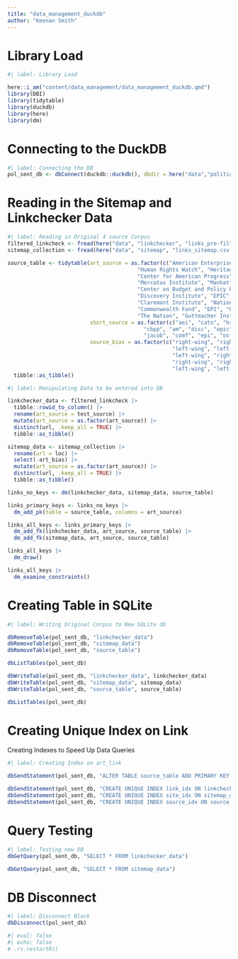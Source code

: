 ```yaml
---
title: "data_management_duckdb"
author: "Keenan Smith"
---
```


# Library Load

```r
#| label: Library Load

here::i_am("content/data_management/data_management_duckdb.qmd")
library(DBI)
library(tidytable)
library(duckdb)
library(here)
library(dm)
```

# Connecting to the DuckDB

```r
#| label: Connecting the DB
pol_sent_db <- dbConnect(duckdb::duckdb(), dbdir = here("data","political-sentiment.duckdb"))
```

# Reading in the Sitemap and Linkchecker Data

```r
#| label: Reading in Original 4 source Corpus
filtered_linkcheck <- fread(here("data", "linkchecker", "links_pre-filtered_linkchecker.csv"))
sitemap_collection <- fread(here("data", "sitemap", "links_sitemap.csv.gz"))

source_table <- tidytable(art_source = as.factor(c("American Enterprise Institute", "Cato Institute",
                                         "Human Rights Watch", "Heritage Foundation",
                                         "Center for American Progress", "Urban Institute",
                                         "Mercatus Institute", "Manhattan Institute",
                                         "Center on Budget and Policy Priorities", "American Mind",
                                         "Discovery Institute", "EPIC", "Hoover Institute",
                                         "Claremont Institute", "National Review", "Jacobin",
                                         "Commonwealth Fund", "EPI", "Open Society Foundations",
                                         "The Nation", "Guttmacher Institute")),
                          short_source = as.factor(c("aei", "cato", "hrw", "heritage", "cap", "urban", "merc", "mani",
                                           "cbpp", "am", "disc", "epic", "hoov", "clare", "natr",
                                           "jacob", "comf", "epi", "osf", "tnat", "gutt")),
                          source_bias = as.factor(c("right-wing", "right-wing", "left-wing", "right-wing",
                                                    "left-wing", "left-wing", "right-wing", "right-wing",
                                                    "left-wing", "right-wing", "right-wing", "right-wing",
                                                    "right-wing", "right-wing", "right-wing", "left-wing",
                                                    "left-wing", "left-wing", "left-wing", "left-wing", "left-wing"))) |>
  tibble::as_tibble()
```

```r
#| label: Manipulating Data to be entered into DB

linkchecker_data <- filtered_linkcheck |>
  tibble::rowid_to_column() |>
  rename(art_source = test_source) |>
  mutate(art_source = as.factor(art_source)) |>
  distinct(url, .keep_all = TRUE) |>
  tibble::as_tibble()

sitemap_data <- sitemap_collection |>
  rename(url = loc) |>
  select(-art_bias) |>
  mutate(art_source = as.factor(art_source)) |>
  distinct(url, .keep_all = TRUE) |>
  tibble::as_tibble()
```

```r
links_no_keys <- dm(linkchecker_data, sitemap_data, source_table)

links_primary_keys <- links_no_keys |>
  dm_add_pk(table = source_table, columns = art_source)

links_all_keys <- links_primary_keys |>
  dm_add_fk(linkchecker_data, art_source, source_table) |>
  dm_add_fk(sitemap_data, art_source, source_table)

links_all_keys |>
  dm_draw()

links_all_keys |>
  dm_examine_constraints()
```

# Creating Table in SQLite

```r
#| label: Writing Original Corpus to New SQLite db

dbRemoveTable(pol_sent_db, "linkchecker_data")
dbRemoveTable(pol_sent_db, "sitemap_data")
dbRemoveTable(pol_sent_db, "source_table")

dbListTables(pol_sent_db)

dbWriteTable(pol_sent_db, "linkchecker_data", linkchecker_data)
dbWriteTable(pol_sent_db, "sitemap_data", sitemap_data)
dbWriteTable(pol_sent_db, "source_table", source_table)

dbListTables(pol_sent_db)
```

# Creating Unique Index on Link

Creating Indexes to Speed Up Data Queries

```r
#| label: Creating Index on art_link

dbSendStatement(pol_sent_db, "ALTER TABLE source_table ADD PRIMARY KEY (art_source)")

dbSendStatement(pol_sent_db, "CREATE UNIQUE INDEX link_idx ON linkchecker_data (url, art_source)")
dbSendStatement(pol_sent_db, "CREATE UNIQUE INDEX site_idx ON sitemap_data (url, art_source)") 
dbSendStatement(pol_sent_db, "CREATE UNIQUE INDEX source_idx ON source_table (art_source)") 
```

# Query Testing

```r
#| label: Testing new DB
dbGetQuery(pol_sent_db, "SELECT * FROM linkchecker_data")
```

```r
dbGetQuery(pol_sent_db, "SELECT * FROM sitemap_data")
```

# DB Disconnect

```r
#| label: Disconnect Block
dbDisconnect(pol_sent_db)
```

```r
#| eval: false
#| echo: false
# .rs.restartR()
```

